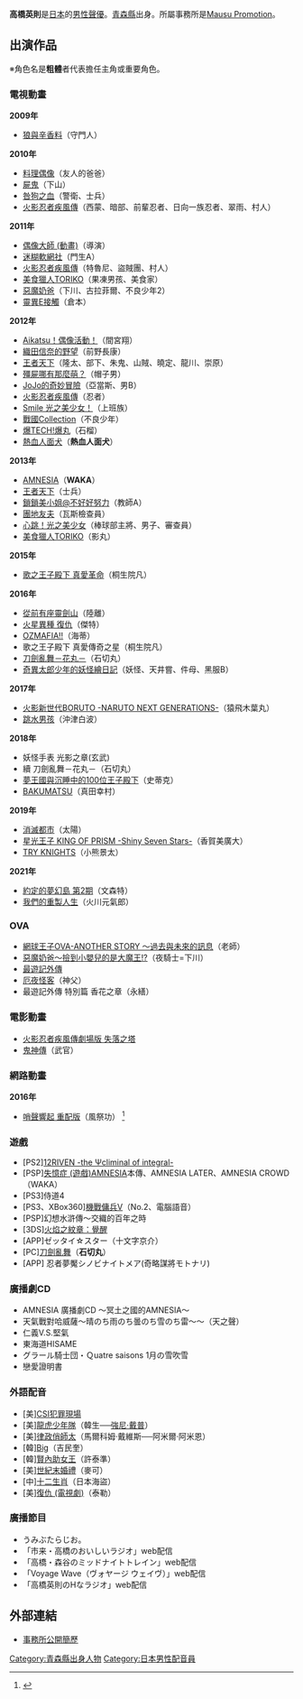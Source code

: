 {{配音員
|名字= 高橋 英則
|圖像=
|尺寸=
|說明=
|藝名= {{lang|ja|高橋 英則}}
|本名=
|綽號=
|出生地=
|出身地= {{JPN}} [[青森縣|青森縣]]
|血型= AB
|生年= 1983
|生月= 12
|生日= 7
|身高= 183cm
|歿年=
|歿月=
|歿日=
|所屬= [[Mausu_Promotion|Mausu Promotion]]
|活動時期=
|出道作=
|代表作= WAKA（[[失憶症_(遊戲)|失憶症 (遊戲)]]）
|網站=
|其他=
}}
{{japanese|japanese=高橋英則|kana=たかはし ひでのり|romaji=Takahashi Hidenori}}

'''高橋英則'''{{BD|1983年|12月7日|catIdx=Takahashi Hidenori}}是[[日本|日本]]的[[男性|男性]][[聲優|聲優]]。[[青森縣|青森縣]]出身。所屬事務所是[[Mausu_Promotion|Mausu Promotion]]。

==出演作品==
※角色名是'''粗體'''者代表擔任主角或重要角色。
===電視動畫===
'''2009年'''
*[[狼與辛香料|狼與辛香料]]（守門人）
'''2010年'''
*[[料理偶像|料理偶像]]（友人的爸爸）
*[[屍鬼|屍鬼]]（下山）
*[[咎狗之血|咎狗之血]]（警衛、士兵）
*[[火影忍者疾風傳|火影忍者疾風傳]]（西蒙、暗部、前輩忍者、日向一族忍者、翠雨、村人）
'''2011年'''
*[[偶像大師_(動畫)|偶像大師 (動畫)]]（導演）
*[[迷糊軟網社|迷糊軟網社]]（門生A）
*[[火影忍者疾風傳|火影忍者疾風傳]]（特魯尼、盜賊團、村人）
*[[美食獵人TORIKO|美食獵人TORIKO]]（果凍男孩、美食家）
*[[惡魔奶爸|惡魔奶爸]]（下川、古拉菲爾、不良少年2）
*[[靈異E接觸|靈異E接觸]]（倉本）
'''2012年'''
*[[Aikatsu！偶像活動！|Aikatsu！偶像活動！]]（間宮翔）
*[[織田信奈的野望|織田信奈的野望]]（前野長康）
*[[王者天下|王者天下]]（隆太、部下、朱鬼、山賊、曉定、龍川、崇原）
*[[殭屍哪有那麼萌？|殭屍哪有那麼萌？]]（帽子男）
*[[JoJo的奇妙冒險|JoJo的奇妙冒險]]（亞當斯、男B）
*[[火影忍者疾風傳|火影忍者疾風傳]]（忍者）
*[[Smile_光之美少女！|Smile 光之美少女！]]（上班族）
*[[戰國Collection|戰國Collection]]（不良少年）
*[[爆TECH!爆丸|爆TECH!爆丸]]（石榴）
*[[熱血人面犬|熱血人面犬]]（'''熱血人面犬'''）
'''2013年'''
*[[失憶症_(遊戲)|AMNESIA]]（'''WAKA'''）
*[[王者天下|王者天下]]（士兵）
*[[鎖鎖美小姐@不好好努力|鎖鎖美小姐@不好好努力]]（教師A）
*[[團地友夫|團地友夫]]（瓦斯檢查員）
*[[心跳！光之美少女|心跳！光之美少女]]（棒球部主將、男子、審查員）
*[[美食獵人TORIKO|美食獵人TORIKO]]（影丸）
'''2015年'''
*[[歌之王子殿下|歌之王子殿下 真愛革命]]（桐生院凡）
'''2016年'''
*[[從前有座靈劍山|從前有座靈劍山]]（陸離）
*[[火星異種|火星異種 復仇]]（傑特）
*[[OZMAFIA!!|OZMAFIA!!]]（海蒂）
*歌之王子殿下 真愛傳奇之星（桐生院凡）
*[[刀劍亂舞|刀劍亂舞－花丸－]]（石切丸）
*[[奇異太郎少年的妖怪繪日記|奇異太郎少年的妖怪繪日記]]（妖怪、天井嘗、件母、黑服B）
'''2017年'''
*[[火影忍者|火影新世代BORUTO -NARUTO NEXT GENERATIONS-]]（猿飛木葉丸）
*[[跳水男孩|跳水男孩]]（沖津白波）
'''2018年'''
*妖怪手表 光影之章(玄武)
*續 刀劍亂舞－花丸－（石切丸）
*[[夢王國與沉睡中的100位王子殿下|夢王國與沉睡中的100位王子殿下]]（史蒂克）
*[[戀愛幕末男友～在時空的彼方盛開之戀～|BAKUMATSU]]（真田幸村）
'''2019年'''
*[[消滅都市|消滅都市]]（太陽）
*[[星光少男_KING_OF_PRISM|星光王子 KING OF PRISM -Shiny Seven Stars-]]（香賀美廣大）
*[[觸地騎士|TRY KNIGHTS]]（小熊景太）
'''2021年'''
*[[約定的夢幻島|約定的夢幻島 第2期]]（文森特）<!-- 2021-02-18 -->
*[[我們的重製人生|我們的重製人生]]（火川元氣郎）<!-- 2021-07 -->

===OVA===
*[[網球王子OVA-ANOTHER_STORY_～過去與未來的訊息|網球王子OVA-ANOTHER STORY ～過去與未來的訊息]]（老師）
*[[惡魔奶爸|惡魔奶爸～撿到小嬰兒的是大魔王!?]]（夜騎士=下川）
*[[最遊記|最遊記外傳]]
*[[厄夜怪客|厄夜怪客]]（神父）
*最遊記外傳 特別篇 香花之章（永繕）

===電影動畫===
*[[火影忍者疾風傳劇場版_失落之塔|火影忍者疾風傳劇場版 失落之塔]]
*[[鬼神傳|鬼神傳]]（武官）

=== 網路動畫 ===
'''2016年'''
* [[哨聲響起|哨聲響起 重配版]]（風祭功）<!--12月17日--><ref>{{cite news|language=ja|date=2016年12月5日|accessdate=2017年1月10日|url=http://natalie.mu/comic/news/211930|publisher=natalie|title=キャスト一新のアニメ「ホイッスル！」に牧野由依、近藤隆、阿部敦ら出演|archive-date=2017年1月3日|archive-url=https://web.archive.org/web/20170103003353/http://natalie.mu/comic/news/211930|dead-url=no}}</ref>

===遊戲===
*[PS2][[12RIVEN_-the_Ψcliminal_of_integral-|12RIVEN -the Ψcliminal of integral-]]
*[PSP][[失憶症_(遊戲)|失憶症 (遊戲)]]AMNESIA本傳、AMNESIA LATER、AMNESIA CROWD（WAKA）
*[PS3]侍道4
*[PS3、XBox360][[機戰傭兵V|機戰傭兵V]]（No.2、電腦語音）
*[PSP]幻想水滸傳～交織的百年之時
*[3DS][[火焰之紋章：覺醒|火焰之紋章：覺醒]]
*[APP]ゼッタイ☆スター（十文字京介）
*[PC][[刀劍亂舞|刀劍亂舞]]（'''石切丸'''）
*[APP] 忍者夢魘シノビナイトメア(奇略謀將モトナリ)

===廣播劇CD===
*AMNESIA 廣播劇CD 〜冥土之國的AMNESIA〜
*天氣戰對哈威薩～晴のち雨のち曇のち雪のち雷～～（天之聲）
*仁義V.S.堅氣
*東海道HISAME
*グラール騎士団・Ｑuatre saisons 1月の雪吹雪
*戀愛證明書

===外語配音===
*[美][[CSI犯罪現場|CSI犯罪現場]]
*[美][[龍虎少年隊|龍虎少年隊]]（韓生──[[強尼·戴普|強尼·戴普]]）
*[美][[律政俏師太|律政俏師太]]（馬爾科姆·戴維斯──阿米爾·阿米恩）
*[韓][[Big|Big]]（吉民奎）
*[韓][[賢內助女王|賢內助女王]]（許泰準）
*[美][[世紀末婚禮|世紀末婚禮]]（麥可）
*[中][[十二生肖|十二生肖]]（日本海盜）
*[美][[復仇_(電視劇)|復仇 (電視劇)]]（泰勒）

===廣播節目===
*うみぶたらじお。
*「市来・高橋のおいしいラジオ」web配信
*「高橋・森谷のミッドナイトトレイン」web配信
*「Voyage Wave（ヴォヤージ ウェイヴ）」web配信
*「高橋英則のHなラジオ」web配信

== 外部連結 ==
* [http://www.mausu.net/talent/tpdb_view.cgi?UID=168 事務所公開簡歷] {{Wayback|url=http://www.mausu.net/talent/tpdb_view.cgi?UID=168 |date=20130224154018 }}{{ja}}

{{DEFAULTSORT:Takahashi, Hidenori}}
[[Category:青森縣出身人物|Category:青森縣出身人物]]
[[Category:日本男性配音員|Category:日本男性配音員]]